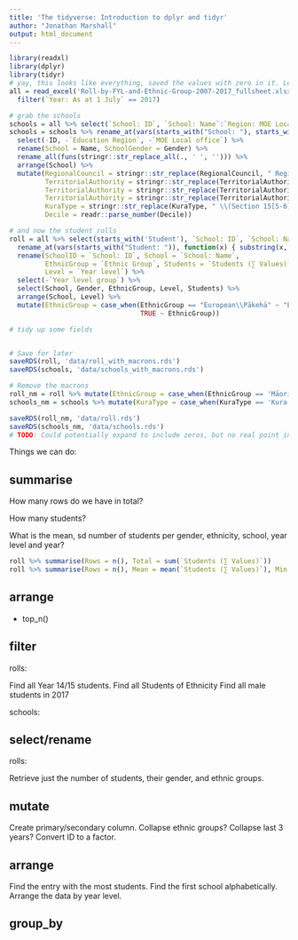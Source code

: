 ```yaml
---
title: 'The tidyverse: Introduction to dplyr and tidyr'
author: "Jonathan Marshall"
output: html_document
---
```


```r
library(readxl)
library(dplyr)
library(tidyr)
# yay, this looks like everything, saved the values with zero in it. Let's do some checking though
all = read_excel('Roll-by-FYL-and-Ethnic-Group-2007-2017_fullsheet.xlsx', sheet="all_data") %>%
  filter(`Year: As at 1 July` == 2017)

# grab the schools
schools = all %>% select(`School: ID`, `School: Name`:`Region: MOE Local office`) %>% unique
schools = schools %>% rename_at(vars(starts_with("School: "), starts_with("Region: ")), function(x) { substring(x, 9)} ) %>%
  select(-ID, -`Education Region`, -`MOE Local office`) %>% 
  rename(School = Name, SchoolGender = Gender) %>%
  rename_all(funs(stringr::str_replace_all(., ' ', ''))) %>%
  arrange(School) %>%
  mutate(RegionalCouncil = stringr::str_replace(RegionalCouncil, " Region", ""),
         TerritorialAuthority = stringr::str_replace(TerritorialAuthority, " City", ""),
         TerritorialAuthority = stringr::str_replace(TerritorialAuthority, " District", ""),
         TerritorialAuthority = stringr::str_replace(TerritorialAuthority, "Auckland- ", "Auckland: "),
         KuraType = stringr::str_replace(KuraType, " \\(Section 15[5-6]\\)", ""),
         Decile = readr::parse_number(Decile))

# and now the student rolls
roll = all %>% select(starts_with('Student'), `School: ID`, `School: Name`) %>%
  rename_at(vars(starts_with("Student: ")), function(x) { substring(x, 10) } ) %>%
  rename(SchoolID = `School: ID`, School = `School: Name`,
         EthnicGroup = `Ethnic Group`, Students = `Students (∑ Values)`,
         Level = `Year level`) %>%
  select(-`Year level group`) %>%
  select(School, Gender, EthnicGroup, Level, Students) %>%
  arrange(School, Level) %>%
  mutate(EthnicGroup = case_when(EthnicGroup == "European\\Pākehā" ~ "European",
                                 TRUE ~ EthnicGroup))

# tidy up some fields


# Save for later
saveRDS(roll, 'data/roll_with_macrons.rds')
saveRDS(schools, 'data/schools_with_macrons.rds')

# Remove the macrons
roll_nm = roll %>% mutate(EthnicGroup = case_when(EthnicGroup == 'Māori' ~ "Maori", TRUE ~ EthnicGroup))
schools_nm = schools %>% mutate(KuraType = case_when(KuraType == 'Kura Kupapa Māori' ~ "Kura Kupapa Maori", TRUE ~ KuraType))

saveRDS(roll_nm, 'data/roll.rds')
saveRDS(schools_nm, 'data/schools.rds')
# TODO: Could potentially expand to include zeros, but no real point in doing so.
```

Things we can do:

## summarise

How many rows do we have in total?

How many students?

What is the mean, sd number of students per gender, ethnicity, school, year level and year?

```r
roll %>% summarise(Rows = n(), Total = sum(`Students (∑ Values)`))
roll %>% summarise(Rows = n(), Mean = mean(`Students (∑ Values)`), Min = min(`Students (∑ Values)`))
```

## arrange


- top_n()


## filter

rolls:

Find all Year 14/15 students.
Find all Students of Ethnicity <foo>
Find all male students in 2017

schools:

## select/rename

rolls:

Retrieve just the number of students, their gender, and ethnic groups.

## mutate

Create primary/secondary column.
Collapse ethnic groups?
Collapse last 3 years?
Convert ID to a factor.

## arrange

Find the entry with the most students.
Find the first school alphabetically.
Arrange the data by year level.




## group_by




```r
```